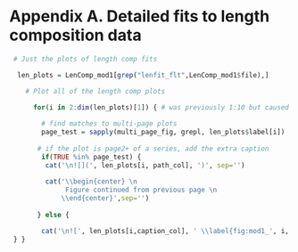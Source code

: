 
<!-- ************************************************************************************************--> 
<!-- **********************************BEGIN APPENDICES**********************************************--> 
<!-- ************************************************************************************************--> 
\FloatBarrier
\newpage

<!-- ************************************DATAFILE(S)************************************************--> 

# Appendix A. Detailed fits to length composition data {-}

<!-- Set up the first plot by hand so as to keep it on the page ------------------------------- -->

\vspace{.5cm}

<!-- [H] to control floating -->

\begin{figure}[!h]
\begin{centering}
\includegraphics{r4ss/plots_mod1/comp_lenfit_flt1mkt2.png}
\caption{Length comps, retained, Fishery. ‘N adj.’ is the input sample size after data weighting adjustment. N eff. is the calculated effective sample size used in the McAllister Iannelli tuning method.}\label{fig:comp_lenfit_flt1mkt2}
\end{centering}
\end{figure}

<!-- The rest of the Length Composition (LenComp) r4ss plots ------------------------------- -->

```r

 # Just the plots of length comp fits

  len_plots = LenComp_mod1[grep("lenfit_flt",LenComp_mod1$file),]

    # Plot all of the length comp plots

      for(i in 2:dim(len_plots)[1]) { # was previously 1:10 but caused error due to no 10th figure
       
        # find matches to multi-page plots
        page_test = sapply(multi_page_fig, grepl, len_plots$label[i])
       
       # if the plot is page2+ of a series, add the extra caption
        if(TRUE %in% page_test) {
         cat('\n![](', len_plots[i, path_col], ')', sep='')
      
         cat('\\begin{center} \n
              Figure continued from previous page \n
             \\end{center}',sep='')
       
       } else {

        cat('\n![', len_plots[i,caption_col], ' \\label{fig:mod1_', i, '_', len_plots[i, label_col], '}](', len_plots[i, path_col], ')\n', sep='')
 } }
```




